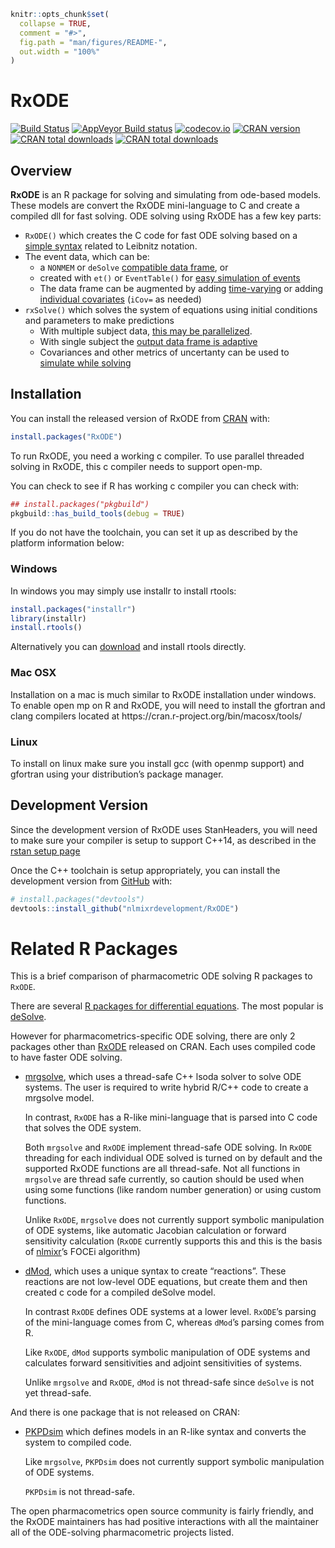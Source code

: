 <!--
---
output: github_document
---
-->
<!-- README.md is generated from README.Rmd. Please edit that file -->
<!-- https://blog.r-hub.io/2019/12/03/readmes/ -->

```r
knitr::opts_chunk$set(
  collapse = TRUE,
  comment = "#>",
  fig.path = "man/figures/README-",
  out.width = "100%"
)
```

# RxODE

<!-- badges: start -->
[![Build Status](https://travis-ci.org/nlmixrdevelopment/RxODE.svg?branch=master)](https://travis-ci.org/nlmixrdevelopment/RxODE)
[![AppVeyor Build status](https://ci.appveyor.com/api/projects/status/8vv1e3hncve9tnva?svg=true)](https://ci.appveyor.com/project/mattfidler/rxode)
[![codecov.io](https://codecov.io/github/nlmixrdevelopment/RxODE/coverage.svg)](https://codecov.io/github/nlmixrdevelopment/RxODE?branch=master)
[![CRAN version](http://www.r-pkg.org/badges/version/RxODE)](https://cran.r-project.org/package=RxODE)
[![CRAN total downloads](https://cranlogs.r-pkg.org/badges/grand-total/RxODE)](https://cran.r-project.org/package=RxODE)
[![CRAN total downloads](https://cranlogs.r-pkg.org/badges/RxODE)](https://cran.r-project.org/package=RxODE)

<!-- badges: end -->

## Overview

**RxODE** is an R package for solving and simulating from ode-based
models. These models are convert the RxODE mini-language to C and
create a compiled dll for fast solving. ODE solving using RxODE has a
few key parts:

 - `RxODE()` which creates the C code for fast ODE solving based on a
   [simple syntax](https://nlmixrdevelopment.github.io/RxODE/articles/RxODE-syntax.html) related to Leibnitz notation.
 - The event data, which can be:
   - a `NONMEM` or `deSolve` [compatible data frame](https://nlmixrdevelopment.github.io/RxODE/articles/RxODE-event-types.html), or
   - created with `et()` or `EventTable()` for [easy simulation of events](https://nlmixrdevelopment.github.io/RxODE/articles/RxODE-event-table.html)
   - The data frame can be augmented by adding
     [time-varying](https://nlmixrdevelopment.github.io/RxODE/articles/RxODE-covariates.html#time-varying-covariates)
     or adding [individual covariates](file:///home/matt/src/RxODE/docs/articles/RxODE-covariates.html#individual-covariates) (`iCov=` as needed)
 - `rxSolve()` which solves the system of equations using initial
   conditions and parameters to make predictions
   - With multiple subject data, [this may be
     parallelized](https://nlmixrdevelopment.github.io/RxODE/articles/RxODE-speed.html).
   - With single subject the [output data frame is adaptive](https://nlmixrdevelopment.github.io/RxODE/articles/RxODE-data-frame.html)
   - Covariances and other metrics of uncertanty can be used to
     [simulate while solving](https://nlmixrdevelopment.github.io/RxODE/articles/RxODE-sim-var.html)

## Installation

You can install the released version of RxODE from
[CRAN](https://CRAN.R-project.org) with:

``` r
install.packages("RxODE")
```

To run RxODE, you need a working c compiler.  To use parallel threaded
solving in RxODE, this c compiler needs to support open-mp.

You can check to see if R has working c compiler you can check with:

```r
## install.packages("pkgbuild")
pkgbuild::has_build_tools(debug = TRUE)
```

If you do not have the toolchain, you can set it up as described by
the platform information below:

### Windows

In windows you may simply use installr to install rtools:

```r
install.packages("installr")
library(installr)
install.rtools()
```

Alternatively you can
[download](https://cran.r-project.org/bin/windows/Rtools/) and install
rtools directly.

### Mac OSX

Installation on a mac is much similar to RxODE installation under
windows.  To enable open mp on R and RxODE, you will need to install
the gfortran and clang compilers located at
https://cran.r-project.org/bin/macosx/tools/

### Linux

To install on linux make sure you install gcc (with openmp support)
and gfortran using your distribution's package manager.


## Development Version

Since the development version of RxODE uses StanHeaders, you will need
to make sure your compiler is setup to support C++14, as described in
the [rstan setup page](https://github.com/stan-dev/rstan/wiki/RStan-Getting-Started#configuration-of-the-c-toolchain)

Once the C++ toolchain is setup appropriately, you can install the
development version from
[GitHub](https://github.com/nlmixrdevelopment/RxODE) with:

``` r
# install.packages("devtools")
devtools::install_github("nlmixrdevelopment/RxODE")
```

# Related R Packages

This is a brief comparison of pharmacometric ODE solving R packages to
`RxODE`.

There are several [R packages for differential
equations](https://cran.r-project.org/web/views/DifferentialEquations.html).
The most popular is
[deSolve](https://cran.r-project.org/package=deSolve).  

However for pharmacometrics-specific ODE solving, there are only 2
packages other than [RxODE](https://CRAN.R-project.org/package=RxODE)
released on CRAN.  Each uses compiled code to have faster ODE solving.

- [mrgsolve](https://CRAN.R-project.org/package=mrgsolve), which uses
  a thread-safe C++ lsoda solver to solve ODE systems.  The user is
  required to write hybrid R/C++ code to create a mrgsolve
  model.
  
  In contrast, `RxODE` has a R-like mini-language that is parsed into
  C code that solves the ODE system.
  
  Both `mrgsolve` and `RxODE` implement thread-safe ODE solving. In
  `RxODE` threading for each individual ODE solved is turned on by
  default and the supported RxODE functions are all thread-safe. Not
  all functions in `mrgsolve` are thread safe currently, so caution
  should be used when using some functions (like random number
  generation) or using custom functions.
  
  Unlike `RxODE`, `mrgsolve` does not currently support symbolic
  manipulation of ODE systems, like automatic Jacobian calculation or
  forward sensitivity calculation (`RxODE` currently supports this and
  this is the basis of
  [nlmixr](https://cran.r-project.org/package=nlmixr)'s FOCEi
  algorithm)

- [dMod](https://cran.r-project.org/package=dMod), which uses a unique
  syntax to create "reactions".  These reactions are not low-level ODE
  equations, but create them and then created c code for a compiled
  deSolve model.
  
  In contrast `RxODE` defines ODE systems at a lower level.  `RxODE`'s
  parsing of the mini-language comes from C, whereas `dMod`'s parsing
  comes from R.
  
  Like `RxODE`, `dMod` supports symbolic manipulation of ODE systems
  and calculates forward sensitivities and adjoint sensitivities of
  systems.
  
  Unlike `mrgsolve` and `RxODE`, `dMod` is not thread-safe since
  `deSolve` is not yet thread-safe.

And there is one package that is not released on CRAN:

- [PKPDsim](https://github.com/InsightRX/PKPDsim) which defines models
  in an R-like syntax and converts the system to compiled code. 
  
  Like `mrgsolve`, `PKPDsim` does not currently support symbolic
  manipulation of ODE systems.
  
  `PKPDsim` is not thread-safe.

The open pharmacometrics open source community is fairly friendly, and
the RxODE maintainers has had positive interactions with all the
maintainer all of the ODE-solving pharmacometric projects listed.
